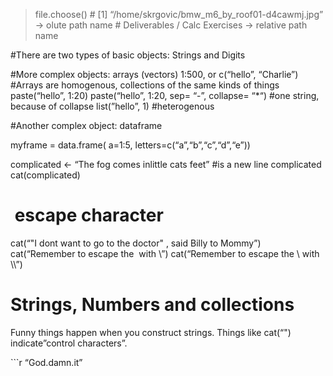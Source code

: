 > file.choose() # [1] "/home/skrgovic/bmw_m6_by_roof01-d4cawmj.jpg" -> olute path name
# Deliverables / Calc Exercises -> relative path name

#There are two types of basic objects: Strings and Digits

#More complex objects: arrays (vectors) 1:500, or c("hello", "Charlie")
#Arrays are homogenous, collections of the same kinds of things
paste("hello", 1:20)
paste("hello", 1:20, sep= "-", collapse= "*") #one string, because of collapse
list("hello", 1) #heterogenous

#Another complex object: dataframe

myframe = data.frame( a=1:5, letters=c("a","b","c","d","e"))

complicated <- "The fog comes in\non little cats feet"   #\n is a new line
complicated
cat(complicated)

# \ escape character

cat("\"I dont want to go to the doctor\" , said Billy to Mommy")
cat("Remember to escape the \ with \\")
cat("Remember to escape the \\ with \\\\")


# Strings, Numbers and collections
Funny things happen when you construct strings.
Things like cat("\") indicate "control characters".

```r

"God.damn.it"
